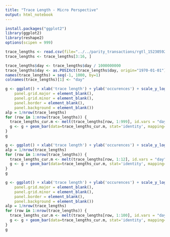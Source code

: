 ```yaml
---
title: "Trace Length - Micro Perspective"
output: html_notebook
---
```


```r
install.packages("ggplot2")
library(ggplot2)
library(reshape2)
options(scipen = 999)
```

```r
trace_lengths <- read.csv(file="../../parity_transactions/rgtl_1523059200_to_1524528000.csv", header=TRUE, sep=",")
trace_lengths <- trace_lengths[3:16, ]

trace_lengths$day <- trace_lengths$day / 1000000000
trace_lengths$day <- as.POSIXct(trace_lengths$day, origin="1970-01-01")
names(trace_lengths) = seq(-1, 1000, by=1)
colnames(trace_lengths)[1] <- "day"
```


```r
g <- ggplot() + xlab('trace length') + ylab('occurences') + scale_y_log10() + scale_x_discrete(breaks=seq(0, 1000, by=100)) + theme(
    panel.grid.major = element_blank(),
    panel.grid.minor = element_blank(),
    panel.border = element_blank(),
    panel.background = element_blank()) 
alp = 1/nrow(trace_lengths)
for (row in 1:nrow(trace_lengths)) {
  trace_lengths_cur.m <- melt(trace_lengths[row, 1:999], id.vars = "day")
  g <- g + geom_bar(data=trace_lengths_cur.m, stat='identity', mapping=aes(x=variable, y=value), alpha=alp) + theme(axis.text.x = element_text(angle = 90, hjust = 1))
}
g
```

```r
g <- ggplot() + xlab('trace length') + ylab('occurences') + scale_y_log10() + theme_minimal()
alp = 1/nrow(trace_lengths)
for (row in 1:nrow(trace_lengths)) {
  trace_lengths_cur.m <- melt(trace_lengths[row, 1:12], id.vars = "day")
  g <- g + geom_bar(data=trace_lengths_cur.m, stat='identity', mapping=aes(x=variable, y=value), alpha=alp) + theme(axis.text.x = element_text(angle = 90, hjust = 1))
}
g
```

```r
g <- ggplot() + xlab('trace length') + ylab('occurences') + scale_y_log10() + scale_x_discrete(breaks=seq(0, 100, by=10)) + theme(
    panel.grid.major = element_blank(),
    panel.grid.minor = element_blank(),
    panel.border = element_blank(),
    panel.background = element_blank()) 
alp = 1/nrow(trace_lengths)
for (row in 1:nrow(trace_lengths)) {
  trace_lengths_cur.m <- melt(trace_lengths[row, 1:100], id.vars = "day")
  g <- g + geom_bar(data=trace_lengths_cur.m, stat='identity', mapping=aes(x=variable, y=value), alpha=alp) + theme(axis.text.x = element_text(angle = 90, hjust = 1))
}
g
```